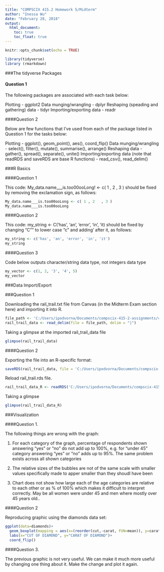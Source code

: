 ```yaml
---
title: "COMPSCIX 415.2 Homework 5/Midterm"
author: "Inessa Wu"
date: "February 28, 2018"
output: 
  html_document:
    toc: true
    toc_float: true
---
```


```r
knitr::opts_chunk$set(echo = TRUE)
```

```r
library(tidyverse)
library (rmarkdown)
```

###The tidyverse Packages

#### Question 1

The following packages are associated with each task below:

Plotting - ggplot2
Data munging/wrangling - dplyr
Reshaping (speading and gathering) data - tidyr
Importing/exporting data - readr

####Question 2

Below are few functions that I’ve used from each of the package listed in Question 1 for the tasks below:

Plotting - ggplot(), geom_point(), aes(), coord_flip() 
Data munging/wrangling - select(), filter(), mutate(), summarise(), arrange()
Reshaping data - gather(), spread(), separate(), unite()
Importing/exporting data (note that readRDS and saveRDS are base R functions) - read_csv(), read_delim()

###R Basics

####Question 1

This code:
My_data.name___is.too00ooLong! <- c( 1 , 2   , 3 )
should be fixed by removing the exclamation sign, as follows:

```r
My_data.name___is.too00ooLong <- c( 1 , 2   , 3 )
My_data.name___is.too00ooLong
```

####Question 2

This code:
my_string <- C('has', 'an', 'error', 'in', 'it)
should be fixed by changing "C"" to lower case "c" and adding ' after it, as follows:

```r
my_string <- c('has', 'an', 'error', 'in', 'it')
my_string
```

####Question 3

Code below outputs character/string data type, not integers data type

```r
my_vector <- c(1, 2, '3', '4', 5)
my_vector
```

###Data Import/Export

###Question 1

Downloading the rail_trail.txt file from Canvas (in the Midterm Exam section here) and importing it into R. 

```r
file_path <- 'C:/Users/ipodvorna/Documents/compscix-415-2-assignments/compscix-415-2-assignments/rail_trail.txt'
rail_trail_data <- read_delim(file = file_path, delim = "|")
```
Taking a glimpse at the imported rail_trail_data file

```r
glimpse(rail_trail_data)
```

####Question 2

Exporting the file into an R-specific format: 

```r
saveRDS(rail_trail_data, file = 'C:/Users/ipodvorna/Documents/compscix-415-2-assignments/compscix-415-2-assignments/rail_trail.rds')
```

Reload rail_trail.rds file.

```r
rail_trail_data_R <- readRDS('C:/Users/ipodvorna/Documents/compscix-415-2-assignments/compscix-415-2-assignments/rail_trail.rds')
```

Taking a glimpse

```r
glimpse(rail_trail_data_R)
```

###Visualization

####Question 1.

The following things are wrong with the graph:

1. For each category of the graph, percentage of respondents shown answering "yes" or "no" do not add up to 100%, e.g. for "under 45" category answering "yes" or "no" adds up to 95%. The same problem exists across all shown categories

2. The relative sizes of the bubbles are not of the same scale with smaller values specifically made to apper smaller than they shoudl have been

3. Chart does not show how large each of the age categories are relative to each other or as % of 100% which makes it difficult to interpret correctly. May be all women were under 45 and men where mostly over 45 years old..

####Question 2

Reproducing graphic using the diamonds data set:

```r
ggplot(data=diamonds)+
  geom_boxplot(mapping = aes(x=(reorder(cut,-carat, FUN=mean)), y=carat, fill=color), position="identity")+
  labs(x="CUT OF DIAMOND", y="CARAT OF DIAMOND")+
  coord_flip()
```

####Question 3.

The previous graphic is not very useful. We can make it much more useful by changing one thing about it. Make the change and plot it again.

